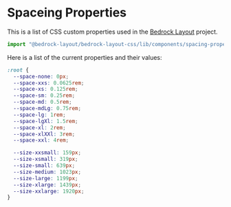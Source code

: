 
<Meta title="CSS Only/components/spacing-properties.css" />

# Spaceing Properties

This is a list of CSS custom properties used in the [Bedrock Layout](?path=/docs/spacing--page) project.

```javascript
import "@bedrock-layout/bedrock-layout-css/lib/components/spacing-properties.css";
```

Here is a list of the current properties and their values:

```css
:root {
  --space-none: 0px;
  --space-xxs: 0.0625rem;
  --space-xs: 0.125rem;
  --space-sm: 0.25rem;
  --space-md: 0.5rem;
  --space-mdLg: 0.75rem;
  --space-lg: 1rem;
  --space-lgXl: 1.5rem;
  --space-xl: 2rem;
  --space-xlXXl: 3rem;
  --space-xxl: 4rem;

  --size-xxsmall: 159px;
  --size-xsmall: 319px;
  --size-small: 639px;
  --size-medium: 1023px;
  --size-large: 1199px;
  --size-xlarge: 1439px;
  --size-xxlarge: 1920px;
}
```
